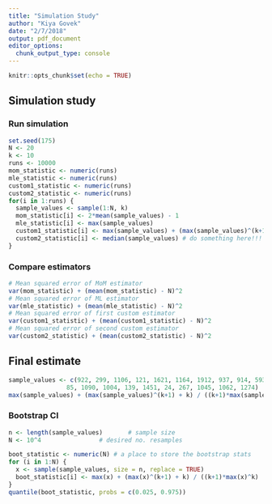 ```yaml
---
title: "Simulation Study"
author: "Kiya Govek"
date: "2/7/2018"
output: pdf_document
editor_options: 
  chunk_output_type: console
---
```


```r
knitr::opts_chunk$set(echo = TRUE)
```

## Simulation study

### Run simulation
```r
set.seed(175)
N <- 20
k <- 10
runs <- 10000
mom_statistic <- numeric(runs)
mle_statistic <- numeric(runs)
custom1_statistic <- numeric(runs)
custom2_statistic <- numeric(runs)
for(i in 1:runs) {
  sample_values <- sample(1:N, k)
  mom_statistic[i] <- 2*mean(sample_values) - 1
  mle_statistic[i] <- max(sample_values)
  custom1_statistic[i] <- max(sample_values) + (max(sample_values)^(k+1) + k)/((k+1)*max(sample_values)^k)
  custom2_statistic[i] <- median(sample_values) # do something here!!!
}
```

### Compare estimators
```r
# Mean squared error of MoM estimator
var(mom_statistic) + (mean(mom_statistic) - N)^2
# Mean squared error of ML estimator
var(mle_statistic) + (mean(mle_statistic) - N)^2
# Mean squared error of first custom estimator
var(custom1_statistic) + (mean(custom1_statistic) - N)^2
# Mean squared error of second custom estimator
var(custom2_statistic) + (mean(custom2_statistic) - N)^2
```

## Final estimate
```r
sample_values <- c(922, 299, 1106, 121, 1621, 1164, 1912, 937, 914, 593, 
                85, 1090, 1004, 139, 1451, 24, 267, 1045, 1062, 1274)
max(sample_values) + (max(sample_values)^(k+1) + k) / ((k+1)*max(sample_values)^k)
```

### Bootstrap CI
```r
n <- length(sample_values)       # sample size
N <- 10^4                # desired no. resamples

boot_statistic <- numeric(N) # a place to store the bootstrap stats
for (i in 1:N) {
  x <- sample(sample_values, size = n, replace = TRUE)
  boot_statistic[i] <- max(x) + (max(x)^(k+1) + k) / ((k+1)*max(x)^k)
}
quantile(boot_statistic, probs = c(0.025, 0.975))
```